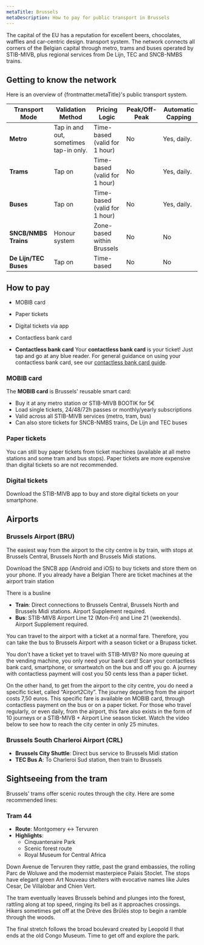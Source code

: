 ```yaml
---
metaTitle: Brussels
metaDescription: How to pay for public transport in Brussels
---
```


The capital of the EU has a reputation for excellent beers, chocolates, waffles and car-centric design.   transport system. 
The network connects all corners of the Belgian capital through metro, trams and buses operated by STIB-MIVB, plus regional services from De Lijn, TEC and SNCB-NMBS trains.

## Getting to know the network

Here is an overview of {frontmatter.metaTitle}'s public transport system.

| **Transport Mode**         | **Validation Method** | **Pricing Logic**          | **Peak/Off-Peak**         | **Automatic Capping**     |
|-----------------------------|-----------------------------|----------------------------|---------------------------|---------------------------|
| **Metro**| Tap in and out, sometimes tap-in only.| Time-based (valid for 1 hour) | No | Yes, daily. |
| **Trams**| Tap on| Time-based (valid for 1 hour) | No | Yes, daily. |
| **Buses**| Tap on| Time-based (valid for 1 hour) | No | Yes, daily. |
| **SNCB/NMBS Trains**| Honour system | Zone-based within Brussels | No | No |
| **De Lijn/TEC Buses**| Tap on | Time-based | No | No |

## How to pay
- MOBIB card
- Paper tickets
- Digital tickets via app
- Contactless bank card

- **Contactless bank card**
Your **contactless bank card** is your ticket! Just tap and go at any blue reader. 
For general guidance on using your contactless bank card, see our [contactless bank card guide](URL).

### MOBIB card
The **MOBIB card** is Brussels' reusable smart card:
- Buy it at any metro station or STIB-MIVB BOOTIK for 5€
- Load single tickets, 24/48/72h passes or monthly/yearly subscriptions
- Valid across all STIB-MIVB services (metro, tram, bus)
- Can also store tickets for SNCB-NMBS trains, De Lijn and TEC buses

### Paper tickets
You can still buy paper tickets from ticket machines (available at all metro stations and some tram and bus stops). 
Paper tickets are more expensive than digital tickets so are not recommended. 

### Digital tickets
Download the STIB-MIVB app to buy and store digital tickets on your smartphone.

## Airports

### Brussels Airport (BRU)
The easiest way from the airport to the city centre is by train, with stops at Brussels Central, Brussels North and Brussels Midi stations. 

Download the SNCB app (Android and iOS) to buy tickets and store them on your phone.
If you already have a Belgian 
There are ticket machines at the airport train station

There is a busline 
- **Train**: Direct connections to Brussels Central, Brussels North and Brussels Midi stations. Airport Supplement required.
- **Bus**: STIB-MIVB Airport Line 12 (Mon-Fri) and Line 21 (weekends). Airport Supplement required.


You can travel to the airport with a ticket at a normal fare. Therefore, you can take the bus to Brussels Airport with a season ticket or a Brupass  ticket.

You don't have a ticket yet to travel with STIB-MIVB? No more queuing at the vending machine, you only need your bank card! Scan your contactless bank card, smartphone, or smartwatch on the bus and off you go. A journey with contactless payment will cost you 50 cents less than a paper ticket.

On the other hand, to get from the airport to the city centre, you do need a specific ticket, called “Airport2City”. The journey departing from the airport costs 7,50 euros. This specific fare is available on MOBIB card, through contactless payment on the bus or on a paper ticket. For those who travel regularly, or even daily, from the airport, this fare also exists in the form of 10 journeys or a STIB-MIVB + Airport Line season ticket. Watch the video below to see how to reach the city center in only 25 minutes.


### Brussels South Charleroi Airport (CRL)
- **Brussels City Shuttle**: Direct bus service to Brussels Midi station
- **TEC Bus A**: To Charleroi Sud station, then train to Brussels

## Sightseeing from the tram

Brussels' trams offer scenic routes through the city. Here are some recommended lines:

### **Tram 44**  
- **Route**: Montgomery ↔ Tervuren  
- **Highlights**:  
  - Cinquantenaire Park
  - Scenic forest route
  - Royal Museum for Central Africa

Down Avenue de Tervuren they rattle, past the grand embassies, the rolling Parc de Woluwe and the modernist masterpiece Palais Stoclet. The stops have elegant green Art Nouveau shelters with evocative names like Jules Cesar, De Villalobar and Chien Vert.

The tram eventually leaves Brussels behind and plunges into the forest, rattling along at top speed, ringing its bell as it approaches crossings. Hikers sometimes get off at the Drève des Brûlés stop to begin a ramble through the woods.

The final stretch follows the broad boulevard created by Leopold II that ends at the old Congo Museum. Time to get off and explore the park.

<Figure 
  src="/cities/europe/belgium/brussels/tram-44.jpg"
  alt="modify alt"
  caption="add caption"
/> 

